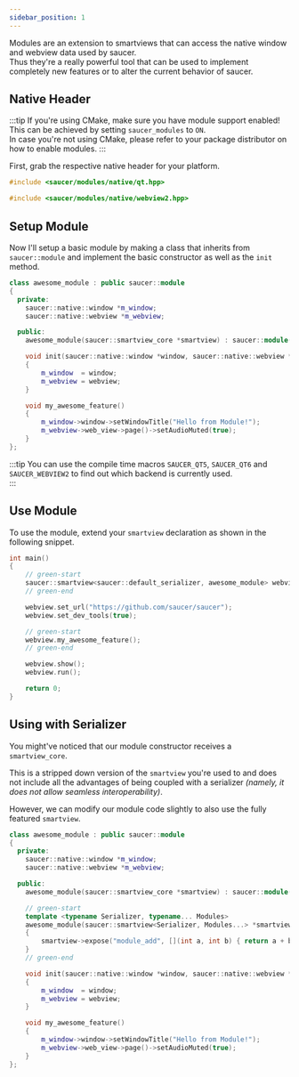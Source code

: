 ```yaml
---
sidebar_position: 1
---
```



Modules are an extension to smartviews that can access the native window and webview data used by saucer.  
Thus they're a really powerful tool that can be used to implement completely new features or to alter the current behavior of saucer.

## Native Header

:::tip
If you're using CMake, make sure you have module support enabled!  
This can be achieved by setting `saucer_modules` to `ON`.  
In case you're not using CMake, please refer to your package distributor on how to enable modules.
:::

First, grab the respective native header for your platform.  


<Tabs block>
  <TabItem value="qt" label="Linux">

```cpp
#include <saucer/modules/native/qt.hpp>
```

  </TabItem>
  <TabItem value="windows" label="Windows">

```cpp
#include <saucer/modules/native/webview2.hpp>
```

  </TabItem>
</Tabs>

## Setup Module

Now I'll setup a basic module by making a class that inherits from `saucer::module` and implement the basic constructor as well as the `init` method.

```cpp title="Example: Basic Module"
class awesome_module : public saucer::module
{
  private:
    saucer::native::window *m_window;
    saucer::native::webview *m_webview;

  public:
    awesome_module(saucer::smartview_core *smartview) : saucer::module(smartview) {}

    void init(saucer::native::window *window, saucer::native::webview *webview) override
    {
        m_window  = window;
        m_webview = webview;
    }

    void my_awesome_feature()
    {
        m_window->window->setWindowTitle("Hello from Module!");
        m_webview->web_view->page()->setAudioMuted(true);
    }
};
```

:::tip
You can use the compile time macros `SAUCER_QT5`, `SAUCER_QT6` and `SAUCER_WEBVIEW2` to find out which backend is currently used.  
:::

## Use Module

To use the module, extend your `smartview` declaration as shown in the following snippet.

```cpp
int main()
{
    // green-start
    saucer::smartview<saucer::default_serializer, awesome_module> webview;
    // green-end

    webview.set_url("https://github.com/saucer/saucer");
    webview.set_dev_tools(true);

    // green-start
    webview.my_awesome_feature();
    // green-end

    webview.show();
    webview.run();

    return 0;
}
```

## Using with Serializer

You might've noticed that our module constructor receives a `smartview_core`.  

This is a stripped down version of the `smartview` you're used to and does not include all the advantages of being coupled with a serializer _(namely, it does not allow seamless interoperability)_.

However, we can modify our module code slightly to also use the fully featured `smartview`.

```cpp title="Example: Module with smartview"
class awesome_module : public saucer::module
{
  private:
    saucer::native::window *m_window;
    saucer::native::webview *m_webview;

  public:
    awesome_module(saucer::smartview_core *smartview) : saucer::module(smartview) {}

    // green-start
    template <typename Serializer, typename... Modules>
    awesome_module(saucer::smartview<Serializer, Modules...> *smartview) : saucer::module(smartview)
    {
        smartview->expose("module_add", [](int a, int b) { return a + b; });
    }
    // green-end

    void init(saucer::native::window *window, saucer::native::webview *webview) override
    {
        m_window  = window;
        m_webview = webview;
    }

    void my_awesome_feature()
    {
        m_window->window->setWindowTitle("Hello from Module!");
        m_webview->web_view->page()->setAudioMuted(true);
    }
};
```
